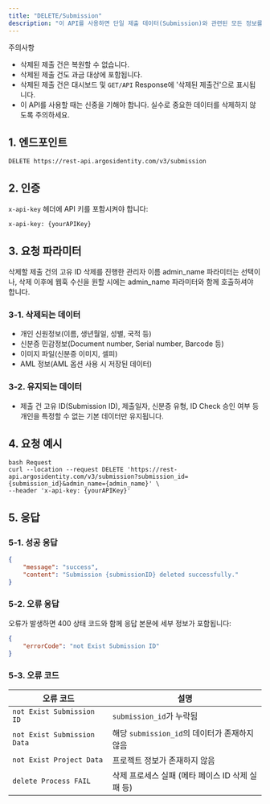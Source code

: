 ```yaml
---
title: "DELETE/Submission"
description: "이 API를 사용하면 단일 제출 데이터(Submission)와 관련된 모든 정보를 완전히 삭제할 수 있습니다. 삭제된 데이터는 복원이 불가능하며, 삭제된 제출 건도 과금 대상에 포함됩니다."
---
```


<Warning>
  주의사항

  - 삭제된 제출 건은 복원할 수 없습니다.
  - 삭제된 제출 건도 과금 대상에 포함됩니다.
  - 삭제된 제출 건은 대시보드 및 `GET/API` Response에 '삭제된 제출건'으로 표시됩니다.
  - 이 API를 사용할 때는 신중을 기해야 합니다. 실수로 중요한 데이터를 삭제하지 않도록 주의하세요.
</Warning>

## 1. 엔드포인트

```text DELETE/Submission
DELETE https://rest-api.argosidentity.com/v3/submission
```

## 2. 인증

`x-api-key` 헤더에 API 키를 포함시켜야 합니다:

```text x-api-key
x-api-key: {yourAPIKey}
```

## 3. 요청 파라미터

<ResponseField name="submissionId" type="string" required="true">
  삭제할 제출 건의 고유 ID
</ResponseField>

<ResponseField name="admin_name" type="string" required="false">
  삭제를 진행한 관리자 이름
</ResponseField>

<Warning>
  admin_name 파라미터는 선택이나, 삭제 이후에 웹훅 수신을 원할 시에는 admin_name 파라미터와 함께 호출하셔야 합니다.
</Warning>


### 3-1. 삭제되는 데이터

- 개인 신원정보(이름, 생년월일, 성별, 국적 등)
- 신분증 민감정보(Document number, Serial number, Barcode 등)
- 이미지 파일(신분증 이미지, 셀피)
- AML 정보(AML 옵션 사용 시 저장된 데이터)

### 3-2. 유지되는 데이터

- 제출 건 고유 ID(Submission ID), 제출일자, 신분증 유형, ID Check 승인 여부 등 개인을 특정할 수 없는 기본 데이터만 유지됩니다.

## 4. 요청 예시

```curl DELETE/Submission
bash Request
curl --location --request DELETE 'https://rest-api.argosidentity.com/v3/submission?submission_id={submission_id}&admin_name={admin_name}' \
--header 'x-api-key: {yourAPIKey}'
```

## 5. 응답

### 5-1. 성공 응답

```json result.json
{
	"message": "success",
	"content": "Submission {submissionID} deleted successfully."
}
```

### 5-2. 오류 응답

오류가 발생하면 400 상태 코드와 함께 응답 본문에 세부 정보가 포함됩니다:

```json error.json
{
    "errorCode": "not Exist Submission ID"
}
```

### 5-3. 오류 코드

| 오류 코드                               | 설명                               |
| ----------------------------------- | -------------------------------- |
| `not Exist Submission ID`           | `submission_id`가 누락됨             |
| `not Exist Submission Data`         | 해당 `submission_id`의 데이터가 존재하지 않음 |
| `not Exist Project Data`            | 프로젝트 정보가 존재하지 않음                 |
| `delete Process FAIL`               | 삭제 프로세스 실패 (메타 페이스 ID 삭제 실패 등)   |